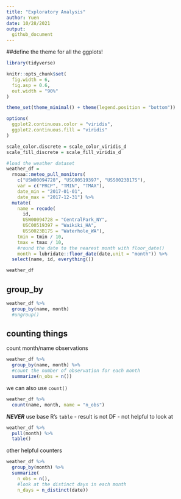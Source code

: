 ```yaml
---
title: "Exploratory Analysis"
author: Yuen
date: 10/28/2021
output: 
  github_document
---
```


##define the theme for all the ggplots!

```r
library(tidyverse)

knitr::opts_chunk$set(
  fig.width = 6,
  fig.asp = 0.6,
  out.width = "90%"
)

theme_set(theme_minimal() + theme(legend.position = "bottom"))

options(
  ggplot2.continuous.color = "viridis",
  ggplot2.continuous.fill = "viridis"
)

scale_color.discrete = scale_color_viridis_d
scale_fill_discrete = scale_fill_viridis_d
```


```r
#load the weather dataset
weather_df = 
  rnoaa::meteo_pull_monitors(
    c("USW00094728", "USC00519397", "USS0023B17S"),
    var = c("PRCP", "TMIN", "TMAX"), 
    date_min = "2017-01-01",
    date_max = "2017-12-31") %>%
  mutate(
    name = recode(
      id, 
      USW00094728 = "CentralPark_NY", 
      USC00519397 = "Waikiki_HA",
      USS0023B17S = "Waterhole_WA"),
    tmin = tmin / 10,
    tmax = tmax / 10,
    #round the date to the nearest month with floor_date()
    month = lubridate::floor_date(date,unit = "month")) %>%
  select(name, id, everything())

weather_df

```

## group_by

```r
weather_df %>% 
  group_by(name, month) 
  #ungroup()
```

## counting things

count month/name observations

```r
weather_df %>% 
  group_by(name, month) %>% 
  #count the number of observation for each month
  summarize(n_obs = n())
```

we can also use `count()`

```r
weather_df %>% 
  count(name, month, name = "n_obs")
```

***NEVER*** use base R's `table`
 - result is not DF
 - not helpful to look at
 
```r
weather_df %>% 
  pull(month) %>% 
  table()
```

other helpful counters

```r
weather_df %>% 
  group_by(month) %>% 
  summarize(
    n_obs = n(),
    #look at the distinct days in each month
    n_days = n_distinct(date))
```






































